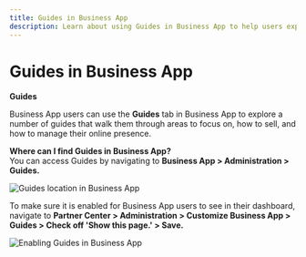 ```yaml
---
title: Guides in Business App
description: Learn about using Guides in Business App to help users explore areas of focus, selling techniques, and online presence management.
---
```


# Guides in Business App

**Guides**

Business App users can use the **Guides** tab in Business App to explore a number of guides that walk them through areas to focus on, how to sell, and how to manage their online presence.

**Where can I find Guides in Business App?**  
You can access Guides by navigating to **Business App > Administration > Guides.**

![Guides location in Business App](./img/business-app/guides/guides-location.jpg)

To make sure it is enabled for Business App users to see in their dashboard, navigate to **Partner Center > Administration > Customize Business App > Guides > Check off 'Show this page.' > Save.**

![Enabling Guides in Business App](./img/business-app/guides/enable-guides.jpg)